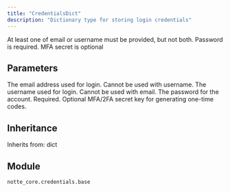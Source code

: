 ```yaml
---
title: "CredentialsDict"
description: "Dictionary type for storing login credentials"
---
```



At least one of email or username must be provided, but not both.
Password is required. MFA secret is optional

## Parameters

<ParamField path="email" type="Any">
  The email address used for login. Cannot be used with username.
</ParamField>

<ParamField path="username" type="Any">
  The username used for login. Cannot be used with email.
</ParamField>

<ParamField path="password" type="Any">
  The password for the account. Required.
</ParamField>

<ParamField path="mfa_secret" type="Any">
  Optional MFA/2FA secret key for generating one-time codes.
</ParamField>

## Inheritance

Inherits from: dict


## Module

`notte_core.credentials.base`
